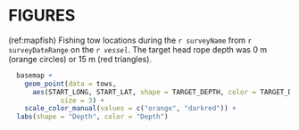 # FIGURES

(ref:mapfish) Fishing tow locations during the `r surveyName` from `r surveyDateRange` on the *`r vessel`*. The target head rope depth was 0 m (orange circles) or 15 m (red triangles). 

```r

  basemap +
    geom_point(data = tows,
      aes(START_LONG, START_LAT, shape = TARGET_DEPTH, color = TARGET_DEPTH),
             size = 3) +
    scale_color_manual(values = c("orange", "darkred")) +
  labs(shape = "Depth", color = "Depth")


```


\FloatBarrier
\newpage